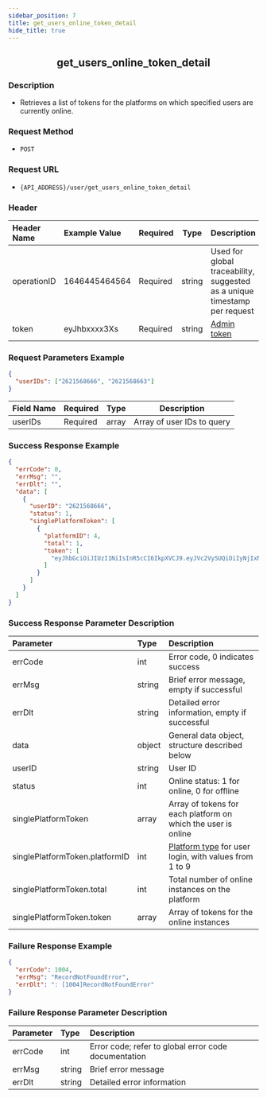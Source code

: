 ```yaml
---
sidebar_position: 7
title: get_users_online_token_detail
hide_title: true
---
```


<center>

## get_users_online_token_detail

</center>

### Description

- Retrieves a list of tokens for the platforms on which specified users are currently online.

### Request Method

- `POST`

### Request URL

- `{API_ADDRESS}/user/get_users_online_token_detail`

### Header

| Header Name | Example Value  | Required | Type   | Description                                           |
| :---------- | :------------- | :------- | ------ | ----------------------------------------------------- |
| operationID | 1646445464564  | Required | string | Used for global traceability, suggested as a unique timestamp per request |
| token       | eyJhbxxxx3Xs   | Required | string | [Admin token](/restapi/apis/authenticationManagement/getAdminToken) |

### Request Parameters Example

```json
{
  "userIDs": ["2621568666", "2621568663"]
}
```

| Field Name | Required | Type  | Description              |
| :--------- | :------- | :---- | ------------------------ |
| userIDs    | Required | array | Array of user IDs to query |

### Success Response Example

```json
{
  "errCode": 0,
  "errMsg": "",
  "errDlt": "",
  "data": [
    {
      "userID": "2621568666",
      "status": 1,
      "singlePlatformToken": [
        {
          "platformID": 4,
          "total": 1,
          "token": [
            "eyJhbGciOiJIUzI1NiIsInR5cCI6IkpXVCJ9.eyJVc2VySUQiOiIyNjIxNTY4NjY2IiwiUGxhdGZvcm1JRCI6NSwiZXhwIjoxNjk1OTAyOTI1LCJuYmYiOjE2ODgxMjY2MjUsImlhdCI6MTY4ODEyNjkyNX0.ulWW0Fr9n0__1pT9qxWJw9ym8zwosveYYPyyLaUVkU4"
          ]
        }
      ]
    }
  ]
}
```

### Success Response Parameter Description

| Parameter                          | Type   | Description                                                                                  |
| :--------------------------------- | :----- | :-------------------------------------------------------------------------------------------|
| errCode                            | int    | Error code, 0 indicates success                                                              |
| errMsg                             | string | Brief error message, empty if successful                                                     |
| errDlt                             | string | Detailed error information, empty if successful                                              |
| data                               | object | General data object, structure described below                                               |
| userID                             | string | User ID                                                                                      |
| status                             | int    | Online status: 1 for online, 0 for offline                                                   |
| singlePlatformToken                | array  | Array of tokens for each platform on which the user is online                                |
| singlePlatformToken.platformID     | int    | [Platform type](/restapi/commonFields) for user login, with values from 1 to 9           |
| singlePlatformToken.total          | int    | Total number of online instances on the platform                                             |
| singlePlatformToken.token          | array  | Array of tokens for the online instances                                                     |

### Failure Response Example

```json
{
  "errCode": 1004,
  "errMsg": "RecordNotFoundError",
  "errDlt": ": [1004]RecordNotFoundError"
}
```

### Failure Response Parameter Description

| Parameter | Type   | Description                                  |
| :-------- | :----- | :------------------------------------------- |
| errCode   | int    | Error code; refer to global error code documentation |
| errMsg    | string | Brief error message                          |
| errDlt    | string | Detailed error information                   |